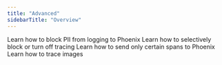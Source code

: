 ```yaml
---
title: "Advanced"
sidebarTitle: "Overview"
---
```


<Columns cols={2}>
<Card title="Mask Span Attributes" href="/phoenix/tracing/how-to-tracing/advanced/masking-span-attributes" icon="angles-right" horizontal>
Learn how to block PII from logging to Phoenix
</Card>
<Card title="Suppress Tracing" href="/phoenix/tracing/how-to-tracing/advanced/suppress-tracing" icon="angles-right" horizontal>
Learn how to selectively block or turn off tracing
</Card>
<Card title="Filter Spans to Export" href="/phoenix/tracing/how-to-tracing/advanced/modifying-spans" icon="angles-right" horizontal>
Learn how to send only certain spans to Phoenix
</Card>
<Card title="Capture Multimodal Traces" href="/phoenix/tracing/how-to-tracing/advanced/multimodal-tracing" icon="angles-right" horizontal>
Learn how to trace images
</Card>

</Columns>

